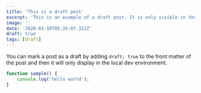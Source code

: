 ```yaml
---
title: 'This is a draft post'
excerpt: 'This is an example of a draft post. It is only visible in the local dev environment.'
image: ''
date: '2020-03-18T05:35:07.322Z'
draft: true
tags: [draft]
---
```


You can mark a post as a draft by adding `draft: true` to the front matter of the post and then it will only display in the local dev environment.

```js
function sample() {
    console.log('hello world');
}
```
